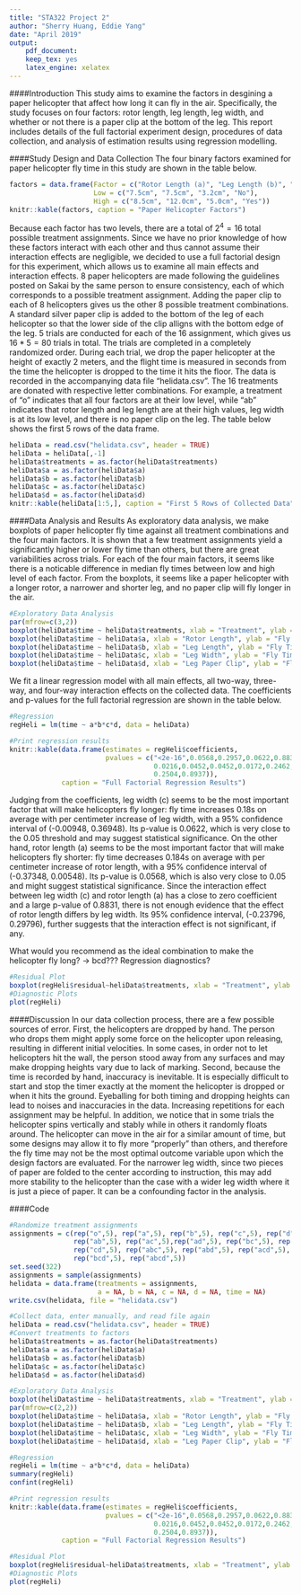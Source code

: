 ```yaml
---
title: "STA322 Project 2"
author: "Sherry Huang, Eddie Yang"
date: "April 2019"
output:
    pdf_document:
    keep_tex: yes
    latex_engine: xelatex
---
```


####Introduction
  This study aims to examine the factors in desgining a paper helicopter that affect how long it can fly in the air. Specifically, the study focuses on four factors: rotor length, leg length, leg width, and whether or not there is a paper clip at the bottom of the leg. This report includes details of the full factorial experiment design, procedures of data collection, and analysis of estimation results using regression modelling.
  
####Study Design and Data Collection
  The four binary factors examined for paper helicopter fly time in this study are shown in the table below. 
```r
factors = data.frame(Factor = c("Rotor Length (a)", "Leg Length (b)", "Leg Width (c)", "Paper Clip (d)"),
                     Low = c("7.5cm", "7.5cm", "3.2cm", "No"),
                     High = c("8.5cm", "12.0cm", "5.0cm", "Yes"))
knitr::kable(factors, caption = "Paper Helicopter Factors")
```
  
  Because each factor has two levels, there are a total of $2^4 = 16$ total possible treatment assignments. Since we have no prior knowledge of how these factors interact with each other and thus cannot assume their interaction effects are negligible, we decided to use a full factorial design for this experiment, which allows us to examine all main effects and interaction effects. 8 paper helicopters are made following the guidelines posted on Sakai by the same person to ensure consistency, each of which corresponds to a possible treatment assignment. Adding the paper clip to each of 8 helicopters gives us the other 8 possible treatment combinations. A standard silver paper clip is added to the bottom of the leg of each helicopter so that the lower side of the clip alligns with the bottom edge of the leg. 5 trials are conducted for each of the 16 assignment, which gives us $16 * 5 = 80$ trials in total. The trials are completed in a completely randomized order.
  During each trial, we drop the paper helicopter at the height of exactly 2 meters, and the flight time is measured in seconds from the time the helicopter is dropped to the time it hits the floor. The data is recorded in the accompanying data file "helidata.csv". The 16 treatments are donated with respective letter combinations. For example, a treatment of "o" indicates that all four factors are at their low level, while "ab" indicates that rotor length and leg length are at their high values, leg width is at its low level, and there is no paper clip on the leg. The table below shows the first 5 rows of the data frame.
  
```r
heliData = read.csv("helidata.csv", header = TRUE)
heliData = heliData[,-1]
heliData$treatments = as.factor(heliData$treatments)
heliData$a = as.factor(heliData$a)
heliData$b = as.factor(heliData$b)
heliData$c = as.factor(heliData$c)
heliData$d = as.factor(heliData$d)
knitr::kable(heliData[1:5,], caption = "First 5 Rows of Collected Data")
```

####Data Analysis and Results
  As exploratory data analysis, we make boxplots of paper helicopter fly time against all treatment combinations and the four main factors. It is shown that a few treatment assignments yield a significantly higher or lower fly time than others, but there are great variabilities across trials. For each of the four main factors, it seems like there is a noticable difference in median fly times between low and high level of each factor. From the boxplots, it seems like a paper helicopter with a longer rotor, a narrower and shorter leg, and no paper clip will fly longer in the air.

```r
#Exploratory Data Analysis
par(mfrow=c(3,2))   
boxplot(heliData$time ~ heliData$treatments, xlab = "Treatment", ylab = "Fly Time")
boxplot(heliData$time ~ heliData$a, xlab = "Rotor Length", ylab = "Fly Time")
boxplot(heliData$time ~ heliData$b, xlab = "Leg Length", ylab = "Fly Time")
boxplot(heliData$time ~ heliData$c, xlab = "Leg Width", ylab = "Fly Time")
boxplot(heliData$time ~ heliData$d, xlab = "Leg Paper Clip", ylab = "Fly Time")
```

We fit a linear regression model with all main effects, all two-way, three-way, and four-way interaction effects on the collected data. The coefficients and p-values for the full factorial regression are shown in the table below.

```r
#Regression
regHeli = lm(time ~ a*b*c*d, data = heliData)

#Print regression results
knitr::kable(data.frame(estimates = regHeli$coefficients,
                        pvalues = c("<2e-16",0.0568,0.2957,0.0622,0.8831,0.0224,0.8237,
                                    0.0216,0.0452,0.0452,0.0172,0.2462,0.2067,0.7290,
                                    0.2504,0.8937)),
             caption = "Full Factorial Regression Results")
```

  Judging from the coefficients, leg width (c) seems to be the most important factor that will make helicopters fly longer: fly time increases 0.18s on average with per centimeter increase of leg width, with a 95% confidence interval of (-0.00948, 0.36948). Its p-value is 0.0622, which is very close to the 0.05 threshold and may suggest statistical significance. On the other hand, rotor length (a) seems to be the most important factor that will make helicopters fly shorter: fly time decreases 0.184s on average with per centimeter increase of rotor length, with a 95% confidence interval of (-0.37348, 0.00548). Its p-value is 0.0568, which is also very close to 0.05 and might suggest statistical significance. Since the interaction effect between leg width (c) and rotor length (a) has a close to zero coefficient and a large p-value of 0.8831, there is not enough evidence that the effect of rotor length differs by leg width. Its 95% confidence interval, (-0.23796, 0.29796), further suggests that the interaction effect is not significant, if any. 

What would you recommend as the ideal combination to make the helicopter fly long? -> bcd???
Regression diagnostics?

```r
#Residual Plot
boxplot(regHeli$residual~heliData$treatments, xlab = "Treatment", ylab = "Residuals")
#Diagnostic Plots
plot(regHeli)
```



####Discussion
  In our data collection process, there are a few possible sources of error. First, the helicopters are dropped by hand. The person who drops them might apply some force on the helicopter upon releasing, resulting in different initial velocities. In some cases, in order not to let helicopters hit the wall, the person stood away from any surfaces and may make dropping heights vary due to lack of marking. Second, because the time is recorded by hand, inaccuracy is inevitable. It is especially difficult to start and stop the timer exactly at the moment the helicopter is dropped or when it hits the ground. Eyeballing for both timing and dropping heights can lead to noises and inaccuracies in the data. Increasing repetitions for each assignment may be helpful. In addition, we notice that in some trials the helicopter spins vertically and stably while in others it randomly floats around. The helicopter can move in the air for a similar amount of time, but some designs may allow it to fly more "properly" than others, and therefore the fly time may not be the most optimal outcome variable upon which the design factors are evaluated. For the narrower leg width, since two pieces of paper are folded to the center according to instruction, this may add more stability to the helicopter than the case with a wider leg width where it is just a piece of paper. It can be a confounding factor in the analysis. 
  
####Code

```r
#Randomize treatment assignments
assignments = c(rep("o",5), rep("a",5), rep("b",5), rep("c",5), rep("d",5),
                rep("ab",5), rep("ac",5),rep("ad",5), rep("bc",5), rep("bd",5),
                rep("cd",5), rep("abc",5), rep("abd",5), rep("acd",5), 
                rep("bcd",5), rep("abcd",5))
set.seed(322)
assignments = sample(assignments)
helidata = data.frame(treatments = assignments, 
                      a = NA, b = NA, c = NA, d = NA, time = NA)
write.csv(helidata, file = "helidata.csv")

#Collect data, enter manually, and read file again
heliData = read.csv("helidata.csv", header = TRUE)
#Convert treatments to factors
heliData$treatments = as.factor(heliData$treatments)
heliData$a = as.factor(heliData$a)
heliData$b = as.factor(heliData$b)
heliData$c = as.factor(heliData$c)
heliData$d = as.factor(heliData$d)

#Exploratory Data Analysis
boxplot(heliData$time ~ heliData$treatments, xlab = "Treatment", ylab = "Fly Time")
par(mfrow=c(2,2))   
boxplot(heliData$time ~ heliData$a, xlab = "Rotor Length", ylab = "Fly Time")
boxplot(heliData$time ~ heliData$b, xlab = "Leg Length", ylab = "Fly Time")
boxplot(heliData$time ~ heliData$c, xlab = "Leg Width", ylab = "Fly Time")
boxplot(heliData$time ~ heliData$d, xlab = "Leg Paper Clip", ylab = "Fly Time")

#Regression
regHeli = lm(time ~ a*b*c*d, data = heliData)
summary(regHeli)
confint(regHeli)

#Print regression results
knitr::kable(data.frame(estimates = regHeli$coefficients,
                        pvalues = c("<2e-16",0.0568,0.2957,0.0622,0.8831,0.0224,0.8237,
                                    0.0216,0.0452,0.0452,0.0172,0.2462,0.2067,0.7290,
                                    0.2504,0.8937)),
             caption = "Full Factorial Regression Results")

#Residual Plot
boxplot(regHeli$residual~heliData$treatments, xlab = "Treatment", ylab = "Residuals")
#Diagnostic Plots
plot(regHeli)
```

  